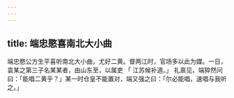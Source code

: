 ```yaml
---
---
---
```

title: 端忠愍喜南北大小曲
---



端忠愍公方生平喜听南北大小曲，尤好二黄。督两江时，官场多以此为媒。一日，袁某之第三子名某某者，由山东至，以属吏 「 江苏候补道。」 礼禀见，端猝然问曰：「能唱二黄乎？」某一时仓皇不能置对，端又强之曰：「尔必能唱，速唱与我听之。」